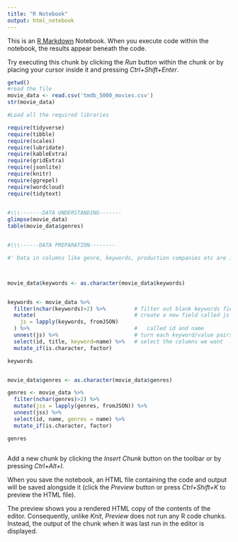 ```yaml
---
title: "R Notebook"
output: html_notebook
---
```


This is an [R Markdown](http://rmarkdown.rstudio.com) Notebook. When you execute code within the notebook, the results appear beneath the code. 

Try executing this chunk by clicking the *Run* button within the chunk or by placing your cursor inside it and pressing *Ctrl+Shift+Enter*. 

```r
getwd()
#read the file
movie_data <- read.csv('tmdb_5000_movies.csv')
str(movie_data)

```

```r
#Load all the required libraries

require(tidyverse)
require(tibble)
require(scales)
require(lubridate)
require(kableExtra)
require(gridExtra)
require(jsonlite)
require(knitr)
require(ggrepel)
require(wordcloud)
require(tidytext)
    
```

```r

#\\\-------DATA UNDERSTANDING-------
glimpse(movie_data)
table(movie_data$genres)


#\\\------DATA PREPARATION--------

#' Data in columns like genre, keywords, production companies etc are in JSON Format



movie_data$keywords <- as.character(movie_data$keywords)


keywords <- movie_data %>%    
  filter(nchar(keywords)>2) %>%         # filter out blank keywords field
  mutate(                               # create a new field called js containing a LIST of keyword and value pairs
    js = lapply(keywords, fromJSON)     
  ) %>%                                 #   called id and name
  unnest(js) %>%                        # turn each keyword/value pairs in the LIST into a row
  select(id, title, keyword=name) %>%   # select the columns we want
  mutate_if(is.character, factor)

keywords


movie_data$genres <- as.character(movie_data$genres)

genres <- movie_data %>%
  filter(nchar(genres)>2) %>%
  mutate(jss = lapply(genres, fromJSON)) %>%
  unnest(jss) %>%
  select(id, name, genres = name) %>%
  mutate_if(is.character, factor)

genres

```

```r

  

```

Add a new chunk by clicking the *Insert Chunk* button on the toolbar or by pressing *Ctrl+Alt+I*.

When you save the notebook, an HTML file containing the code and output will be saved alongside it (click the *Preview* button or press *Ctrl+Shift+K* to preview the HTML file).

The preview shows you a rendered HTML copy of the contents of the editor. Consequently, unlike *Knit*, *Preview* does not run any R code chunks. Instead, the output of the chunk when it was last run in the editor is displayed.
